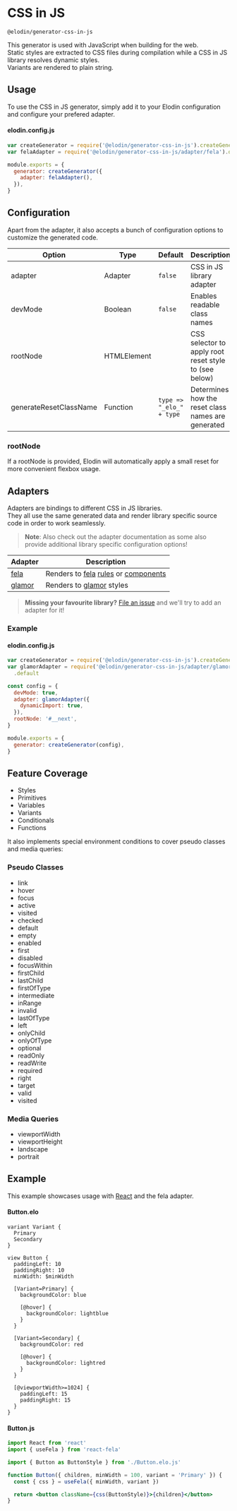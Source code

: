 

# CSS in JS

`@elodin/generator-css-in-js`

This generator is used with JavaScript when building for the web.<br />
Static styles are extracted to CSS files during compilation while a CSS in JS library resolves dynamic styles.<br/>
Variants are rendered to plain string.

## Usage

To use the CSS in JS generator, simply add it to your Elodin configuration and configure your prefered adapter.

#### elodin.config.js

```javascript
var createGenerator = require('@elodin/generator-css-in-js').createGenerator
var felaAdapter = require('@elodin/generator-css-in-js/adapter/fela').default

module.exports = {
  generator: createGenerator({
    adapter: felaAdapter(),
  }),
}
```

## Configuration

Apart from the adapter, it also accepts a bunch of configuration options to customize the generated code.

| Option                 | Type        | Default                  | Description                                           |
| ---------------------- | ----------- | ------------------------ | ----------------------------------------------------- |
| adapter                | Adapter     | `false`                  | CSS in JS library adapter                             |
| devMode                | Boolean     | `false`                  | Enables readable class names                          |
| rootNode               | HTMLElement |                          | CSS selector to apply root reset style to (see below) |
| generateResetClassName | Function    | `type => "_elo_" + type` | Determines how the reset class names are generated    |

### rootNode

If a rootNode is provided, Elodin will automatically apply a small reset for more convenient flexbox usage.

## Adapters

Adapters are bindings to different CSS in JS libraries.<br />
They all use the same generated data and render library specific source code in order to work seamlessly.<br />

> **Note**: Also check out the adapter documentation as some also provide additional library specific configuration options!

| Adapter                                             | Description                                                                                                                                                         |
| --------------------------------------------------- | ------------------------------------------------------------------------------------------------------------------------------------------------------------------- |
| [fela](/docs/targets/javascript/css-in-js/fela)     | Renders to [fela](http://fela.js.org) [rules](http://fela.js.org/docs/basics/Rules.html) or [components](http://fela.js.org/docs/api/bindings/createComponent.html) |
| [glamor](/docs/targets/javascript/css-in-js/glamor) | Renders to [glamor](https://github.com/threepointone/glamor) styles                                                                                                 |

> **Missing your favourite library?** [File an issue](https://github.com/robinweser/elodin/issues/new) and we'll try to add an adapter for it!

### Example

#### elodin.config.js

```javascript
var createGenerator = require('@elodin/generator-css-in-js').createGenerator
var glamorAdapter = require('@elodin/generator-css-in-js/adapter/glamor')
  .default

const config = {
  devMode: true,
  adapter: glamorAdapter({
    dynamicImport: true,
  }),
  rootNode: '#__next',
}

module.exports = {
  generator: createGenerator(config),
}
```

## Feature Coverage

- Styles
- Primitives
- Variables
- Variants
- Conditionals
- Functions

It also implements special environment conditions to cover pseudo classes and media queries:

### Pseudo Classes

- link
- hover
- focus
- active
- visited
- checked
- default
- empty
- enabled
- first
- disabled
- focusWithin
- firstChild
- lastChild
- firstOfType
- intermediate
- inRange
- invalid
- lastOfType
- left
- onlyChild
- onlyOfType
- optional
- readOnly
- readWrite
- required
- right
- target
- valid
- visited

### Media Queries

- viewportWidth
- viewportHeight
- landscape
- portrait

## Example

This example showcases usage with [React](https://reactjs.org) and the fela adapter.<br />

#### Button.elo

```elo
variant Variant {
  Primary
  Secondary
}

view Button {
  paddingLeft: 10
  paddingRight: 10
  minWidth: $minWidth

  [Variant=Primary] {
    backgroundColor: blue

    [@hover] {
      backgroundColor: lightblue
    }
  }

  [Variant=Secondary] {
    backgroundColor: red

    [@hover] {
      backgroundColor: lightred
    }
  }

  [@viewportWidth>=1024] {
    paddingLeft: 15
    paddingRight: 15
  }
}
```

#### Button.js

```jsx
import React from 'react'
import { useFela } from 'react-fela'

import { Button as ButtonStyle } from './Button.elo.js'

function Button({ children, minWidth = 100, variant = 'Primary' }) {
  const { css } = useFela({ minWidth, variant })

  return <button className={css(ButtonStyle)}>{children}</button>
}
```
